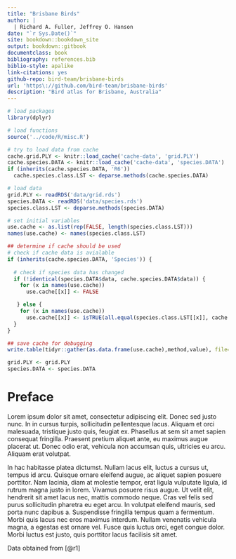 ```yaml
--- 
title: "Brisbane Birds"
author: |
  | Richard A. Fuller, Jeffrey O. Hanson
date: "`r Sys.Date()`"
site: bookdown::bookdown_site
output: bookdown::gitbook
documentclass: book
bibliography: references.bib
biblio-style: apalike
link-citations: yes
github-repo: bird-team/brisbane-birds
url: 'https\://github.com/bird-team/brisbane-birds'
description: "Bird atlas for Brisbane, Australia"
---
```


```r
# load packages
library(dplyr)

# load functions
source('../code/R/misc.R')

# try to load data from cache
cache.grid.PLY <- knitr::load_cache('cache-data', 'grid.PLY')
cache.species.DATA <- knitr::load_cache('cache-data', 'species.DATA')
if (inherits(cache.species.DATA, 'R6'))
  cache.species.class.LST <- deparse.methods(cache.species.DATA)

# load data
grid.PLY <- readRDS('data/grid.rds')
species.DATA <- readRDS('data/species.rds')
species.class.LST <- deparse.methods(species.DATA)

# set initial variables
use.cache <- as.list(rep(FALSE, length(species.class.LST)))
names(use.cache) <- names(species.class.LST)

## determine if cache should be used
# check if cache data is avialable
if (inherits(cache.species.DATA, 'Species')) {
  
  # check if species data has changed
  if (!identical(species.DATA$data, cache.species.DATA$data)) {
    for (x in names(use.cache))
      use.cache[[x]] <- FALSE

   } else {
    for (x in names(use.cache))
      use.cache[[x]] <- isTRUE(all.equal(species.class.LST[[x]], cache.species.class.LST[[x]]))
  }
}

## save cache for debugging
write.table(tidyr::gather(as.data.frame(use.cache),method,value), file='cache_usage.csv' row.names=FALSE, sep=',')

```
```r
grid.PLY <- grid.PLY
species.DATA <- species.DATA
```


# Preface

Lorem ipsum dolor sit amet, consectetur adipiscing elit. Donec sed justo nunc. In in cursus turpis, sollicitudin pellentesque lacus. Aliquam et orci malesuada, tristique justo quis, feugiat ex. Phasellus at sem sit amet sapien consequat fringilla. Praesent pretium aliquet ante, eu maximus augue placerat ut. Donec odio erat, vehicula non accumsan quis, ultricies eu arcu. Aliquam erat volutpat.

In hac habitasse platea dictumst. Nullam lacus elit, luctus a cursus ut, tempus id arcu. Quisque ornare eleifend augue, ac aliquet sapien posuere porttitor. Nam lacinia, diam at molestie tempor, erat ligula vulputate ligula, id rutrum magna justo in lorem. Vivamus posuere risus augue. Ut velit elit, hendrerit sit amet lacus nec, mattis commodo neque. Cras vel felis sed purus sollicitudin pharetra eu eget arcu. In volutpat eleifend mauris, sed porta nunc dapibus a. Suspendisse fringilla tempus quam a fermentum. Morbi quis lacus nec eros maximus interdum. Nullam venenatis vehicula magna, a egestas est ornare vel. Fusce quis luctus orci, eget congue dolor. Morbi luctus est justo, quis porttitor lacus facilisis sit amet.

Data obtained from [@r1]
